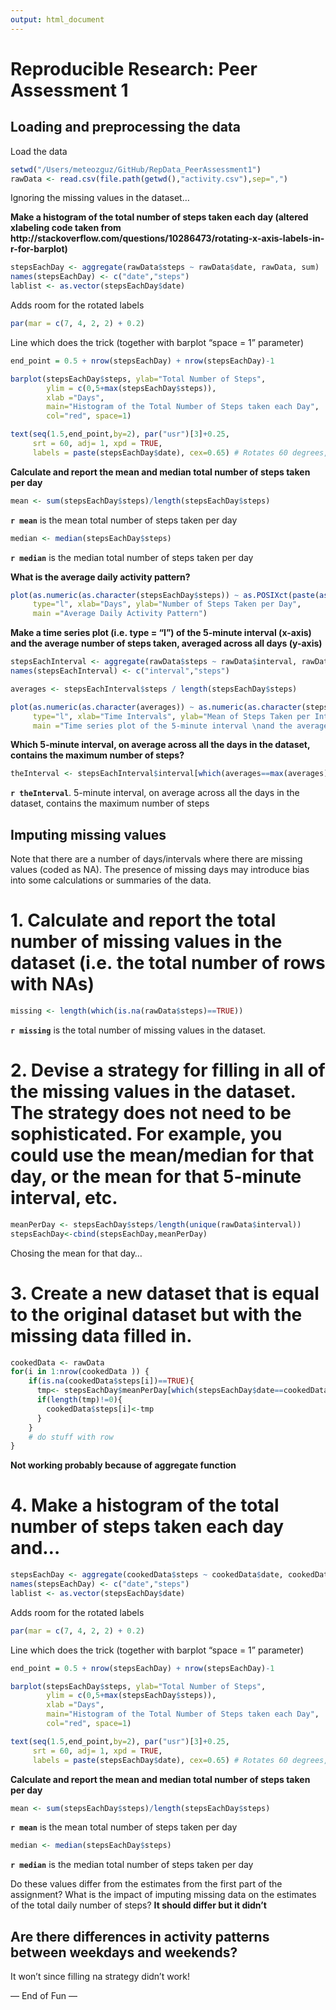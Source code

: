 ```yaml
---
output: html_document
---
```

# Reproducible Research: Peer Assessment 1

## Loading and preprocessing the data

Load the data
```r
setwd("/Users/meteozguz/GitHub/RepData_PeerAssessment1")
rawData <- read.csv(file.path(getwd(),"activity.csv"),sep=",")
```

Ignoring the missing values in the dataset...    

<b>Make a histogram of the total number of steps taken each day (altered xlabeling code taken from http://stackoverflow.com/questions/10286473/rotating-x-axis-labels-in-r-for-barplot)</b>
```r
stepsEachDay <- aggregate(rawData$steps ~ rawData$date, rawData, sum)
names(stepsEachDay) <- c("date","steps")
lablist <- as.vector(stepsEachDay$date)
```
Adds room for the rotated labels
```r
par(mar = c(7, 4, 2, 2) + 0.2) 
```
Line which does the trick (together with barplot "space = 1" parameter)
```r
end_point = 0.5 + nrow(stepsEachDay) + nrow(stepsEachDay)-1

barplot(stepsEachDay$steps, ylab="Total Number of Steps",
        ylim = c(0,5+max(stepsEachDay$steps)),
        xlab ="Days", 
        main="Histogram of the Total Number of Steps taken each Day",
        col="red", space=1)

text(seq(1.5,end_point,by=2), par("usr")[3]+0.25, 
     srt = 60, adj= 1, xpd = TRUE,
     labels = paste(stepsEachDay$date), cex=0.65) # Rotates 60 degrees, srt=60
```

<b>Calculate and report the mean and median total number of steps taken per day</b>
```r
mean <- sum(stepsEachDay$steps)/length(stepsEachDay$steps)
```
<b>`r mean`</b> is the mean total number of steps taken per day 
```r
median <- median(stepsEachDay$steps)
```
<b>`r median`</b> is the median total number of steps taken per day


<b>What is the average daily activity pattern?</b>
```r
plot(as.numeric(as.character(stepsEachDay$steps)) ~ as.POSIXct(paste(as.Date(stepsEachDay$date))), 
     type="l", xlab="Days", ylab="Number of Steps Taken per Day",
     main ="Average Daily Activity Pattern")
```


<b>Make a time series plot (i.e. type = "l") of the 5-minute interval (x-axis) and the average number of steps taken, averaged across all days (y-axis)</b>

```r
stepsEachInterval <- aggregate(rawData$steps ~ rawData$interval, rawData, sum)
names(stepsEachInterval) <- c("interval","steps")

averages <- stepsEachInterval$steps / length(stepsEachDay$steps)

plot(as.numeric(as.character(averages)) ~ as.numeric(as.character(stepsEachInterval$interval)) , 
     type="l", xlab="Time Intervals", ylab="Mean of Steps Taken per Interval",
     main ="Time series plot of the 5-minute interval \nand the average number of steps taken, averaged across all days")
```     
     

<b>Which 5-minute interval, on average across all the days in the dataset, contains the maximum number of steps?</b>
```r
theInterval <- stepsEachInterval$interval[which(averages==max(averages))]
```
<b>`r theInterval`</b>. 5-minute interval, on average across all the days in the dataset, contains the maximum number of steps


## Imputing missing values

Note that there are a number of days/intervals where there are missing values (coded as NA). The presence of missing days may introduce bias into some calculations or summaries of the data.

# 1. Calculate and report the total number of missing values in the dataset (i.e. the total number of rows with NAs)
```r
missing <- length(which(is.na(rawData$steps)==TRUE))
```
<b>`r missing`</b> is the total number of missing values in the dataset.


# 2. Devise a strategy for filling in all of the missing values in the dataset. The strategy does not need to be sophisticated. For example, you could use the mean/median for that day, or the mean for that 5-minute interval, etc.
```r
meanPerDay <- stepsEachDay$steps/length(unique(rawData$interval))
stepsEachDay<-cbind(stepsEachDay,meanPerDay)
```
Chosing the mean for that day...

# 3. Create a new dataset that is equal to the original dataset but with the missing data filled in.
```r
cookedData <- rawData
for(i in 1:nrow(cookedData )) {
    if(is.na(cookedData$steps[i])==TRUE){
      tmp<- stepsEachDay$meanPerDay[which(stepsEachDay$date==cookedData$date[i])]
      if(length(tmp)!=0){
        cookedData$steps[i]<-tmp
      }
    }
    # do stuff with row
}
```
<b>Not working probably because of aggregate function</b>


# 4. Make a histogram of the total number of steps taken each day and...
```r
stepsEachDay <- aggregate(cookedData$steps ~ cookedData$date, cookedData, sum)
names(stepsEachDay) <- c("date","steps")
lablist <- as.vector(stepsEachDay$date)
```
Adds room for the rotated labels
```r
par(mar = c(7, 4, 2, 2) + 0.2) 
```
Line which does the trick (together with barplot "space = 1" parameter)
```r
end_point = 0.5 + nrow(stepsEachDay) + nrow(stepsEachDay)-1

barplot(stepsEachDay$steps, ylab="Total Number of Steps",
        ylim = c(0,5+max(stepsEachDay$steps)),
        xlab ="Days", 
        main="Histogram of the Total Number of Steps taken each Day",
        col="red", space=1)

text(seq(1.5,end_point,by=2), par("usr")[3]+0.25, 
     srt = 60, adj= 1, xpd = TRUE,
     labels = paste(stepsEachDay$date), cex=0.65) # Rotates 60 degrees, srt=60
```


<b>Calculate and report the mean and median total number of steps taken per day</b>
```r
mean <- sum(stepsEachDay$steps)/length(stepsEachDay$steps)
```
<b>`r mean`</b> is the mean total number of steps taken per day 
```r
median <- median(stepsEachDay$steps)
```
<b>`r median`</b> is the median total number of steps taken per day

Do these values differ from the estimates from the first part of the assignment? What is the impact of imputing missing data on the estimates of the total daily number of steps?
<b>It should differ but it didn't</b>

## Are there differences in activity patterns between weekdays and weekends?

It won't since filling na strategy didn't work!

--- End of Fun ---